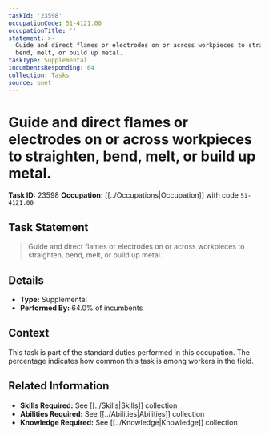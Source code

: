 ```yaml
---
taskId: '23598'
occupationCode: 51-4121.00
occupationTitle: ''
statement: >-
  Guide and direct flames or electrodes on or across workpieces to straighten,
  bend, melt, or build up metal.
taskType: Supplemental
incumbentsResponding: 64
collection: Tasks
source: onet
---
```

# Guide and direct flames or electrodes on or across workpieces to straighten, bend, melt, or build up metal.

**Task ID:** 23598
**Occupation:** [[../Occupations|Occupation]] with code `51-4121.00`

## Task Statement

> Guide and direct flames or electrodes on or across workpieces to straighten, bend, melt, or build up metal.

## Details

- **Type:** Supplemental
- **Performed By:** 64.0% of incumbents

## Context

This task is part of the standard duties performed in this occupation. The percentage indicates how common this task is among workers in the field.

## Related Information

- **Skills Required:** See [[../Skills|Skills]] collection
- **Abilities Required:** See [[../Abilities|Abilities]] collection
- **Knowledge Required:** See [[../Knowledge|Knowledge]] collection
